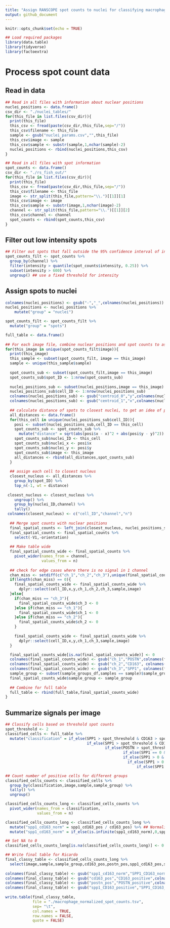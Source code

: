 ```yaml
---
title: "Assign RANSCOPE spot counts to nuclei for classifying macrophage subpopulations"
output: github_document
---
```


```r
knitr::opts_chunk$set(echo = TRUE)

## Load required packages
library(data.table)
library(tidyverse)
library(factoextra)
```

# Process spot count data

## Read in data

```r
## Read in all files with information about nuclear positions
nuclei_positions <- data.frame()
csv_dir <- "./nuclei_tables/"
for(this_file in list.files(csv_dir)){
  print(this_file)
  this_csv <- fread(paste(csv_dir,this_file,sep="/"))
  this_csv$filename <- this_file
  sample <- gsub("nuclei_params.csv","",this_file)
  this_csv$image <- sample
  this_csv$sample <- substr(sample,1,nchar(sample)-2)
  nuclei_positions <- rbind(nuclei_positions,this_csv)
}
```

```r
## Read in all files with spot information
spot_counts <- data.frame()
csv_dir <- "./rs_fish_out/"
for(this_file in list.files(csv_dir)){
  print(this_file)
  this_csv <- fread(paste(csv_dir,this_file,sep="/"))
  this_csv$filename <- this_file
  image <- str_split(this_file,pattern="\\.")[[1]][1]
  this_csv$image <- image
  this_csv$sample <- substr(image,1,nchar(image)-2)
  channel <- str_split(this_file,pattern="\\.")[[1]][2]
  this_csv$channel <- channel
  spot_counts <- rbind(spot_counts,this_csv)
}
```

## Filter out low intensity spots

```r
## Filter out spots that fall outside the 95% confidence interval of intensity for that channel
spot_counts_filt <- spot_counts %>%
  group_by(channel) %>%
  filter(intensity > quantile(spot_counts$intensity, 0.25)) %>%
  subset(intensity > 600) %>%
  ungroup() ## use a fixed threshold for intensity
```

## Assign spots to nuclei

```r
colnames(nuclei_positions) <- gsub("-","_",colnames(nuclei_positions))
nuclei_positions <- nuclei_positions %>%
    mutate("group" = "nuclei")

spot_counts_filt <- spot_counts_filt %>%
  mutate("group" = "spots")

full_table <- data.frame()
  
## For each image file, combine nuclear positions and spot counts to associate spots with closest nuclei and get a spatial expression table
for(this_image in unique(spot_counts_filt$image)){
  print(this_image)
  this_sample <- subset(spot_counts_filt, image == this_image)
  sample <- unique(this_sample$sample)
  
  spot_counts_sub <- subset(spot_counts_filt,image == this_image)
  spot_counts_sub$spot_ID <- 1:nrow(spot_counts_sub)
  
  nuclei_positions_sub <- subset(nuclei_positions,image == this_image)
  nuclei_positions_sub$cell_ID <- 1:nrow(nuclei_positions_sub)
  colnames(nuclei_positions_sub) <- gsub("centroid_0","y",colnames(nuclei_positions_sub))
  colnames(nuclei_positions_sub) <- gsub("centroid_1","x",colnames(nuclei_positions_sub))
  
  ## calculate distance of spots to closest nuclei, to get an idea of proximity per image
  all_distances <- data.frame()
  for(this_cell in unique(nuclei_positions_sub$cell_ID)){
    posi <- subset(nuclei_positions_sub,cell_ID == this_cell)
    spot_counts_sub <- spot_counts_sub %>%
      mutate("distance" = sqrt(abs(posi$x - x)^2 + abs(posi$y - y)^2))
    spot_counts_sub$nuclei_ID <- this_cell
    spot_counts_sub$nuclei_x <- posi$x
    spot_counts_sub$nuclei_y <- posi$y
    spot_counts_sub$image <- this_image
    all_distances <- rbind(all_distances,spot_counts_sub)
  }
    
  ## assign each cell to closest nucleus
  closest_nucleus <- all_distances %>%
    group_by(spot_ID) %>%
    top_n(-1, wt = distance)
  
 closest_nucleus <- closest_nucleus %>% 
    ungroup() %>%
    group_by(nuclei_ID,channel) %>%
    tally()
 colnames(closest_nucleus) <- c("cell_ID","channel","n")
  
  ## Merge spot counts with nuclear positions
  final_spatial_counts <- left_join(closest_nucleus, nuclei_positions_sub, by="cell_ID")
  final_spatial_counts <- final_spatial_counts %>%
    select(-V1,-orientation)
  
  ## Make table wide
  final_spatial_counts_wide <- final_spatial_counts %>%
    pivot_wider(names_from = channel,
                values_from = n)
  
  ## check for edge cases where there is no signal in 1 channel
  chan_miss <- setdiff(c("ch_1","ch_2","ch_3"),unique(final_spatial_counts$channel))
  if(length(chan_miss) == 0){
    final_spatial_counts_wide <- final_spatial_counts_wide %>%
      dplyr::select(cell_ID,x,y,ch_1,ch_2,ch_3,sample,image)
  }else{
    if(chan_miss == "ch_3"){
      final_spatial_counts_wide$ch_3 <- 0 
    }else if(chan_miss == "ch_1"){
      final_spatial_counts_wide$ch_1 <- 0 
    }else if(chan_miss == "ch_2"){
      final_spatial_counts_wide$ch_2 <- 0 
    }
    
    final_spatial_counts_wide <- final_spatial_counts_wide %>%
      dplyr::select(cell_ID,x,y,ch_1,ch_3,sample,image)
  }

  final_spatial_counts_wide[is.na(final_spatial_counts_wide)] <- 0
  colnames(final_spatial_counts_wide) <- gsub("ch_1","POSTN",colnames(final_spatial_counts_wide))
  colnames(final_spatial_counts_wide) <- gsub("ch_2","CD163", colnames(final_spatial_counts_wide))
  colnames(final_spatial_counts_wide) <- gsub("ch_3","SPP1", colnames(final_spatial_counts_wide))
  sample_group <- subset(sample_groups_df,samples == sample)$sample_group
  final_spatial_counts_wide$sample_group <- sample_group
  
  ## Combine for full table
  full_table <- rbind(full_table,final_spatial_counts_wide)
}
```


## Summarize signals per image

```r
## Classify cells based on threshold spot counts
spot_threshold <- 2
classified_cells <- full_table %>%
  mutate("classification" = if_else(SPP1 > spot_threshold & CD163 > spot_threshold & POSTN == 0, "spp1_cd163_pos",
                                    if_else(SPP1 > spot_threshold & CD163 == 0 & POSTN == 0,"spp1_pos",
                                            if_else(POSTN > spot_threshold  & SPP1 == 0,"postn_pos",
                                                    if_else(SPP1 == 0 & CD163 > spot_threshold & POSTN == 0,"cd163_pos",
                                                    if_else(SPP1 > 0 & CD163 == 0 & POSTN > 0,"spp1_postn_pos",
                                                      if_else(SPP1 > 0 & CD163 > 0 & POSTN > 0,"spp1_cd163_postn_pos",
                                                          if_else(SPP1 == 0 & CD163 > 0 & POSTN == 0,"cd163_pos","other"))))))))

## Count number of positive cells for different groups
classified_cells_counts <- classified_cells %>%
  group_by(classification,image,sample,sample_group) %>%
  tally() %>%
  ungroup()

classified_cells_counts_long <- classified_cells_counts %>%
  pivot_wider(names_from = classification,
              values_from = n)

classified_cells_counts_long <- classified_cells_counts_long %>%
  mutate("spp1_cd163_norm" = spp1_cd163_pos / cd163_pos) %>% ## Normalize for total CD163 positive cell count
  mutate("spp1_cd163_norm" = if_else(is.infinite(spp1_cd163_norm),0,spp1_cd163_norm))

## Set NA to 0
classified_cells_counts_long[is.na(classified_cells_counts_long)] <- 0

## Write final table for Ricardo
final_classy_table <- classified_cells_counts_long %>%
  select(image,sample,sample_group,cd163_pos,postn_pos,spp1_cd163_pos,spp1_cd163_norm,spp1_pos)
  
colnames(final_classy_table) <- gsub("spp1_cd163_norm","SPP1_CD163_norm_to_CD163",colnames(final_classy_table))
colnames(final_classy_table) <- gsub("cd163_pos","CD163_positive",colnames(final_classy_table))
colnames(final_classy_table) <- gsub("postn_pos","POSTN_positive",colnames(final_classy_table))
colnames(final_classy_table) <- gsub("spp1_CD163_positive","SPP1_CD163_double_positive",colnames(final_classy_table))
 
write.table(final_classy_table,
            file = "./macrophage_normalized_spot_counts.tsv",
            sep= "\t",
            col.names = TRUE,
            row.names = FALSE,
            quote = FALSE)
```